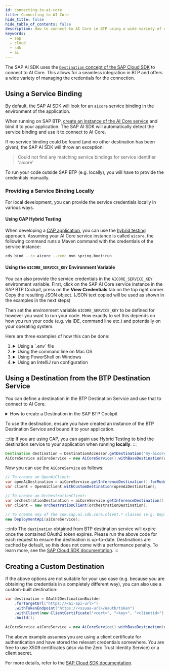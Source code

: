 ```yaml
---
id: connecting-to-ai-core
title: Connecting to AI Core
hide_title: false
hide_table_of_contents: false
description: How to connect to AI Core in BTP using a wide variety of credentials.
keywords:
  - sap
  - cloud
  - sdk
  - ai
---
```


The SAP AI SDK uses the [`Destination` concept of the SAP Cloud SDK](https://sap.github.io/cloud-sdk/docs/java/features/connectivity/destination-service) to connect to AI Core.
This allows for a seamless integration in BTP and offers a wide variety of managing the credentials for the connection.

## Using a Service Binding

By default, the SAP AI SDK will look for an `aicore` service binding in the environment of the application.

When running on SAP BTP, [create an instance of the AI Core service](https://help.sap.com/docs/sap-ai-core/sap-ai-core-service-guide/create-service-instance) and bind it to your application.
The SAP AI SDK will automatically detect the service binding and use it to connect to AI Core.

If no service binding could be found (and no other destination has been given), the SAP AI SDK will throw an exception:

> Could not find any matching service bindings for service identifier 'aicore'

To run your code outside SAP BTP (e.g. locally), you will have to provide the credentials manually.

### Providing a Service Binding Locally

For local development, you can provide the service credentials locally in various ways.

#### Using CAP Hybrid Testing

When developing a [CAP application](https://cap.cloud.sap/docs/), you can use the [hybrid testing](https://cap.cloud.sap/docs/advanced/hybrid-testing#services-on-cloud-foundry) approach.
Assuming your AI Core service instance is called `aicore`, the following command runs a Maven command with the credentials of the service instance:

```bash
cds bind --to aicore --exec mvn spring-boot:run
```

#### Using the `AICORE_SERVICE_KEY` Environment Variable

You can also provide the service credentials in the `AICORE_SERVICE_KEY` environment variable.
First, click on the SAP AI Core service instance in the SAP BTP Cockpit, press on the **View Credentials** tab on the top right corner.
Copy the resulting JSON object.
(JSON text copied will be used as shown in the examples in the next steps)

Then set the environment variable `AICORE_SERVICE_KEY` to be defined for however you want to run your code.
How exactly to set this depends on how you run your code (e.g. via IDE, command line etc.) and potentially on your operating system.

Here are three examples of how this can be done:

<!-- prettier-ignore-start-->

1.  <details>
    <summary>Using a `.env` file</summary>

    Create a `.env` file (without specifying a filename) in the **working directory** from which you run your code.
    Add the following line:

    ```txt
    AICORE_SERVICE_KEY={...Fill it with JSON object copied above...}
    ```

    :::info
    The value of `AICORE_SERVICE_KEY` must be a single line, so remove any line breaks from the service key JSON.
    :::

    </details>

2.  <details> 
    <summary>Using the command line on Mac OS</summary>

    Run your code with the following command:

    ```bash
    export AICORE_SERVICE_KEY='{ "clientid": "...", "clientsecret": "...", "url": "...", "serviceurls": { "AI_API_URL": "..." } }'
    mvn ...
    ```

    </details>

3.  <details> 
    <summary>Using PowerShell on Windows</summary>

    Run your code with the following command:

    ```shell
    $env:AICORE_SERVICE_KEY='{ "clientid": "...", "clientsecret": "...", "url": "...", "serviceurls": { "AI_API_URL": "..." } }'
    mvn ...
    ```

    </details>

4.  <details>
    <summary>Using an IntelliJ run configuration</summary>

    In IntelliJ, go to `Run` > `Edit Configurations...` > `Environment variables`.
    Add a new environment variable with the name `AICORE_SERVICE_KEY` and paste the service key as value.

    For more information, see the [official IntelliJ documentation](https://www.jetbrains.com/help/idea/run-debug-configuration-application.html#configure-environment-variables).

    </details>

<!-- prettier-ignore-end-->

## Using a Destination from the BTP Destination Service

You can define a destination in the BTP Destination Service and use that to connect to AI Core.

<details>
<summary>How to create a Destination in the SAP BTP Cockpit</summary>

1. [Create a service key for your AI Core service instance](https://help.sap.com/docs/sap-ai-core/sap-ai-core-service-guide/create-service-key).

2. Create a new Destination in the SAP BTP Cockpit with the following properties:

- **Name**: `my-aicore`
- **Type**: `HTTP`
- **URL**: `[serviceurls.AI_API_URL]`
- **Proxy Type**: `Internet`
- **Authentication**: `OAuth2ClientCredentials`
- **Client ID**: `[clientid]`
- **Client Secret**: `[clientsecret]`
- **Token Service URL Type**: `Dedicated`
- **Token Service URL**: `[url]/oauth/token`

  Fill in the values for URL, client ID, client secret, and token service URL from the service key JSON.
  Make sure to add `/oauth/token` in the token service URL.

</details>

To use the destination, ensure you have created an instance of the BTP Destination Service and bound it to your application.

:::tip
If you are using CAP, you can again use Hybrid Testing to bind the destination service to your application when running **locally**.
:::

```java
Destination destination = DestinationAccessor.getDestination("my-aicore").asHttp();
AiCoreService aiCoreService = new AiCoreService().withBaseDestination(destination);
```

Now you can use the `AiCoreService` as follows:

```java
// To create an OpenAiClient:
var openAiDestination = aiCoreService.getInferenceDestination().forModel(OpenAiModel.TEXT_EMBEDDING_3_LARGE);
var client = OpenAiClient.withCustomDestination(openAiDestination);

// To create an OrchestrationClient:
var orchestrationDestination = aiCoreService.getInferenceDestination().forScenario("orchestration");
var client = new OrchestrationClient(orchestrationDestination);

// To create any of the com.sap.ai.sdk.core.client.* classes (e.g. DeploymentApi):
new DeploymentApi(aiCoreService);
```

:::info
The `destination` obtained from BTP destination service will expire once the contained OAuth2 token expires.
Please run the above code for each request to ensure the destination is up-to-date.
Destinations are cached by default, so this does not come with a performance penalty.
To learn more, see the [SAP Cloud SDK documentation](https://sap.github.io/cloud-sdk/docs/java/features/connectivity/destination-service).
:::

## Creating a Custom Destination

If the above options are not suitable for your use case (e.g. because you are obtaining the credentials in a completely different way), you can also use a custom-built destination:

```java
var destination = OAuth2DestinationBuilder
    .forTargetUrl("https://<ai-api-url>")
    .withTokenEndpoint("https://<xsuaa-url>/oauth/token")
    .withClient(new ClientCertificate("<cert>", "<key>", "<clientid>"), OnBehalfOf.TECHNICAL_USER_PROVIDER)
    .build();

AiCoreService aiCoreService = new AiCoreService().withBaseDestination(destination);
```

The above example assumes you are using a client certificate for authentication and have stored the relevant credentials somewhere.
You are free to use X509 certificates (also via the Zero Trust Identity Service) or a client secret.

For more details, refer to the [SAP Cloud SDK documentation](https://sap.github.io/cloud-sdk/docs/java/features/connectivity/destination-service).
